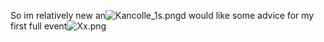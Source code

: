 So im relatively new an[[File:Kancolle_1s.png|thumb]]d would like some advice for my first full event[[File:Xx.png|thumb]]<ac_metadata title="Ant"> </ac_metadata>
